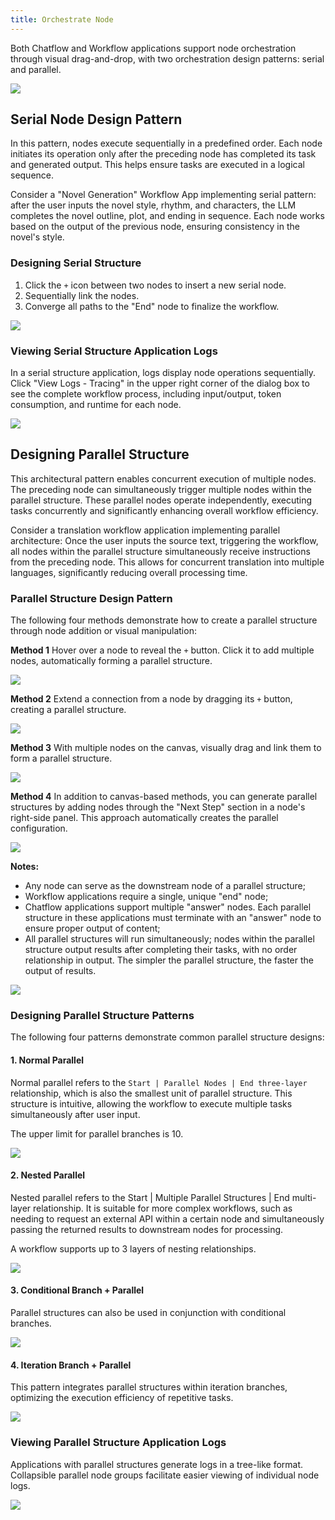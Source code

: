 ```yaml
---
title: Orchestrate Node
---
```



Both Chatflow and Workflow applications support node orchestration through visual drag-and-drop, with two orchestration design patterns: serial and parallel.

![](https://assets-docs.dify.ai/dify-enterprise-mintlify/en/guides/workflow/3984e13db72e2bd19870f5764ec000cf.jpeg)

## Serial Node Design Pattern

In this pattern, nodes execute sequentially in a predefined order. Each node initiates its operation only after the preceding node has completed its task and generated output. This helps ensure tasks are executed in a logical sequence.

Consider a "Novel Generation" Workflow App implementing serial pattern: after the user inputs the novel style, rhythm, and characters, the LLM completes the novel outline, plot, and ending in sequence. Each node works based on the output of the previous node, ensuring consistency in the novel's style.

### Designing Serial Structure

1. Click the `+` icon between two nodes to insert a new serial node.
2. Sequentially link the nodes.
3. Converge all paths to the "End" node to finalize the workflow.

![](https://assets-docs.dify.ai/dify-enterprise-mintlify/en/guides/workflow/e8e884e146994b5f95cb16ec31cdd81b.png)

### Viewing Serial Structure Application Logs

In a serial structure application, logs display node operations sequentially. Click "View Logs - Tracing" in the upper right corner of the dialog box to see the complete workflow process, including input/output, token consumption, and runtime for each node.

![](https://assets-docs.dify.ai/dify-enterprise-mintlify/en/guides/workflow/1707ee3651f154fcb90c882a2aeab6e9.png)

## Designing Parallel Structure

This architectural pattern enables concurrent execution of multiple nodes. The preceding node can simultaneously trigger multiple nodes within the parallel structure. These parallel nodes operate independently, executing tasks concurrently and significantly enhancing overall workflow efficiency.

Consider a translation workflow application implementing parallel architecture: Once the user inputs the source text, triggering the workflow, all nodes within the parallel structure simultaneously receive instructions from the preceding node. This allows for concurrent translation into multiple languages, significantly reducing overall processing time.

### Parallel Structure Design Pattern

The following four methods demonstrate how to create a parallel structure through node addition or visual manipulation:

**Method 1** Hover over a node to reveal the `+` button. Click it to add multiple nodes, automatically forming a parallel structure.

![](https://assets-docs.dify.ai/dify-enterprise-mintlify/en/guides/workflow/b93ff4b81f2a5526a8787aa1e9fb314d.png)

**Method 2** Extend a connection from a node by dragging its `+` button, creating a parallel structure.

![](https://assets-docs.dify.ai/dify-enterprise-mintlify/en/guides/workflow/8deebdb38e3848966ed667e6ed97bdce.png)

**Method 3** With multiple nodes on the canvas, visually drag and link them to form a parallel structure.

![](https://assets-docs.dify.ai/dify-enterprise-mintlify/en/guides/workflow/3997bca0f5efa1a3c4a214dbe3ed1f0c.png)

**Method 4** In addition to canvas-based methods, you can generate parallel structures by adding nodes through the "Next Step" section in a node's right-side panel. This approach automatically creates the parallel configuration.

![](https://assets-docs.dify.ai/dify-enterprise-mintlify/en/img/orchestrate-node-parallel-design-method-4.jpeg)

**Notes:**

* Any node can serve as the downstream node of a parallel structure;
* Workflow applications require a single, unique "end" node;
* Chatflow applications support multiple "answer" nodes. Each parallel structure in these applications must terminate with an "answer" node to ensure proper output of content;
* All parallel structures will run simultaneously; nodes within the parallel structure output results after completing their tasks, with no order relationship in output. The simpler the parallel structure, the faster the output of results.

![](https://assets-docs.dify.ai/dify-enterprise-mintlify/en/guides/workflow/1d0884e4c9bfa548d84849871719d646.png)

### Designing Parallel Structure Patterns

The following four patterns demonstrate common parallel structure designs:

#### 1. Normal Parallel

Normal parallel refers to the `Start | Parallel Nodes | End three-layer` relationship, which is also the smallest unit of parallel structure. This structure is intuitive, allowing the workflow to execute multiple tasks simultaneously after user input.

The upper limit for parallel branches is 10.

![](https://assets-docs.dify.ai/dify-enterprise-mintlify/en/guides/workflow/5ba85864454880561ec95a37db382f20.png)

#### 2. Nested Parallel

Nested parallel refers to the Start | Multiple Parallel Structures | End multi-layer relationship. It is suitable for more complex workflows, such as needing to request an external API within a certain node and simultaneously passing the returned results to downstream nodes for processing.

A workflow supports up to 3 layers of nesting relationships.

![](https://assets-docs.dify.ai/dify-enterprise-mintlify/en/guides/workflow/036f9fcfb1d0f8dedbd34e90ebb64c29.png)

#### 3. Conditional Branch + Parallel

Parallel structures can also be used in conjunction with conditional branches.

![](https://assets-docs.dify.ai/dify-enterprise-mintlify/en/guides/workflow/d28637a39327032fa333fd49b9dd2e73.png)

#### 4. Iteration Branch + Parallel

This pattern integrates parallel structures within iteration branches, optimizing the execution efficiency of repetitive tasks.

![](https://assets-docs.dify.ai/dify-enterprise-mintlify/en/guides/workflow/bc06917031cf52c2e3d8cf9fe8a8dc8b.png)

### Viewing Parallel Structure Application Logs

Applications with parallel structures generate logs in a tree-like format. Collapsible parallel node groups facilitate easier viewing of individual node logs.

![](https://assets-docs.dify.ai/dify-enterprise-mintlify/en/guides/workflow/ad6acb838b58d2e0c8f99669b24aa20d.png)
